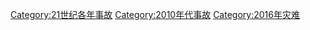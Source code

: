 {{Year by category
|m=2
|c=0
|d=1
|y=6
|cat=事故
|sortkey=事故
|parent=21世纪各年事故
|subcat=2010年代事故
}}

[[Category:21世纪各年事故‎|Category:21世纪各年事故‎]]
[[Category:2010年代事故|Category:2010年代事故]]
[[Category:2016年灾难‎|Category:2016年灾难‎]]
